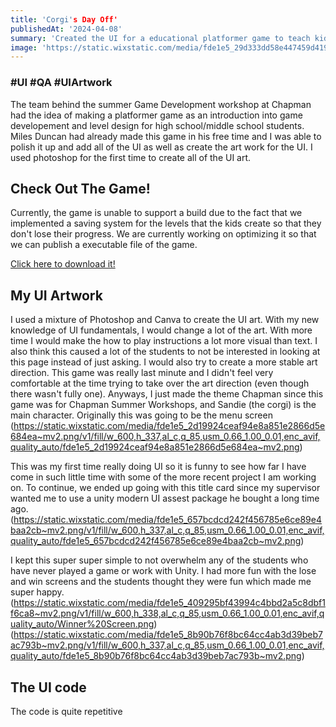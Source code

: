 ```yaml
---
title: 'Corgi's Day Off'
publishedAt: '2024-04-08'
summary: 'Created the UI for a educational platformer game to teach kids about level design and get an introduction to Unity.'
image: 'https://static.wixstatic.com/media/fde1e5_29d333dd58e447459d419374adaccdba~mv2.gif'
---
```

### #UI #QA #UIArtwork
The team behind the summer Game Development workshop at Chapman had the idea of making a platformer game as an introduction into game developement and level design for high school/middle school students. Miles Duncan had already made this game in his free time and I was able to polish it up and add all of the UI as well as create the art work for the UI. I used photoshop for the first time to create all of the UI art.

## Check Out The Game!

Currently, the game is unable to support a build due to the fact that we implemented a saving system for the levels that the kids create so that they don't lose their progress. We are currently working on optimizing it so that we can publish a executable file of the game.

[Click here to download it!](https://magpie0.itch.io/corgis-day-off)

## My UI Artwork
I used a mixture of Photoshop and Canva to create the UI art. With my new knowledge of UI fundamentals, I would change a lot of the art. With more time I would make the how to play instructions a lot more visual than text. I also think this caused a lot of the students to not be interested in looking at this page instead of just asking.
I would also try to create a more stable art direction. This game was really last minute and I didn't feel very comfortable at the time trying to take over the art direction (even though there wasn't fully one). Anyways, I just made the theme Chapman since this game was for Chapman Summer Workshops, and Sandie (the corgi) is the main character.
Originally this was going to be the menu screen
(https://static.wixstatic.com/media/fde1e5_2d19924ceaf94e8a851e2866d5e684ea~mv2.png/v1/fill/w_600,h_337,al_c,q_85,usm_0.66_1.00_0.01,enc_avif,quality_auto/fde1e5_2d19924ceaf94e8a851e2866d5e684ea~mv2.png)

This was my first time really doing UI so it is funny to see how far I have come in such little time with some of the more recent project I am working on.
To continue, we ended up going with this title card since my supervisor wanted me to use a unity modern UI assest package he bought a long time ago.
(https://static.wixstatic.com/media/fde1e5_657bcdcd242f456785e6ce89e4baa2cb~mv2.png/v1/fill/w_600,h_337,al_c,q_85,usm_0.66_1.00_0.01,enc_avif,quality_auto/fde1e5_657bcdcd242f456785e6ce89e4baa2cb~mv2.png)

I kept this super super simple to not overwhelm any of the students who have never played a game or work with Unity. I had more fun with the lose and win screens and the students thought they were fun which made me super happy.
(https://static.wixstatic.com/media/fde1e5_409295bf43994c4bbd2a5c8dbf1f6ca8~mv2.png/v1/fill/w_600,h_338,al_c,q_85,usm_0.66_1.00_0.01,enc_avif,quality_auto/Winner%20Screen.png)
(https://static.wixstatic.com/media/fde1e5_8b90b76f8bc64cc4ab3d39beb7ac793b~mv2.png/v1/fill/w_600,h_337,al_c,q_85,usm_0.66_1.00_0.01,enc_avif,quality_auto/fde1e5_8b90b76f8bc64cc4ab3d39beb7ac793b~mv2.png)


## The UI code
The code is quite repetitive